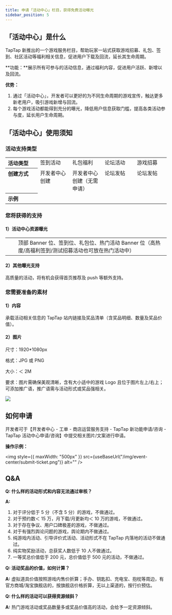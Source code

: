 ```yaml
---
title: 申请「活动中心」栏目，获得免费活动曝光
sidebar_position: 5
---
```



## 「活动中心」是什么

TapTap 新推出的一个游戏服务栏目，帮助玩家一站式获取游戏招募、礼包、签到、社区活动等福利相关信息，促进用户下载及回流，延长其生命周期。

**功能：**展示所有可参与的活动信息，通过福利内容，促进用户活跃、新增以及回流。

**优势：**

1. 通过「活动中心」，开发者可以更好的为不同生命周期的游戏宣传，触达更多新老用户，吸引游戏新增与回流。
2. 每个游戏活动都能得到充分的曝光，降低用户信息获取门槛，提高各类活动参与度，延长用户生命周期。

## 「活动中心」使用须知

### 活动支持类型

<table>
  <tbody align="left" valign="top">
    <tr>
      <th width="20%">活动类型</th>
      <td width="20%">签到活动</td>
      <td width="20%">礼包福利</td>
      <td width="20%">论坛活动</td>
      <td width="20%">游戏招募</td>
    </tr>
    <tr>
      <th>创建方式</th>
      <td>开发者中心创建</td>
      <td>开发者中心创建（无需申请）</td>
      <td>论坛发帖</td>
      <td>论坛发帖</td>
    </tr>
    <tr>
      <th>示例</th>
      <td>
        <img src={useBaseUrl("/img/event-center/type-check-in.jpeg")} alt="" />
      </td>
      <td>
        <img src={useBaseUrl("/img/event-center/type-gift-1.png")} alt="" />
        <img src={useBaseUrl("/img/event-center/type-gift-2.png")} alt="" />
      </td>
      <td>
        <img
          src={useBaseUrl("/img/event-center/type-discussion.jpeg")}
          alt=""
        />
      </td>
      <td>
        <img
          src={useBaseUrl("/img/event-center/type-recruitment.jpeg")}
          alt=""
        />
      </td>
    </tr>
  </tbody>
</table>

### 您将获得的支持

#### 1）活动中心资源曝光

<table>
  <tbody>
    <tr>
      <td>
        <img src={useBaseUrl("/img/event-center/banner-1.png")} alt="" />
      </td>
      <td>
        <img src={useBaseUrl("/img/event-center/banner-2.png")} alt="" />
      </td>
      <td>
        顶部 Banner 位、签到位、礼包位、热门活动 Banner
        位（高热度/高福利签到/测试招募活动也可放在热门活动中）
      </td>
    </tr>
  </tbody>
</table>

#### 2）其他曝光支持

高质量的活动，将有机会获得首页推荐及 push 等额外支持。

### 您需要准备的素材

#### 1）内容

承载活动相关信息的 TapTap 站内链接及奖品清单（含奖品明细、数量及奖品价值）。

#### 2）图片

尺寸：1920\*1080px

格式：JPG 或 PNG

大小：＜ 2M

要求：图片需确保美观清晰，含有大小适中的游戏 Logo 且位于图片左上/右上；可添加推广语，推广语需与活动形式或奖品强相关。

![](/img/event-center/picture-sample.jpeg)

## 如何申请

开发者可于【开发者中心 - 工单 - 商店运营服务支持 - TapTap 新功能申请/咨询 - TapTap 活动中心申请/咨询】中提交相关图片/文案进行申请。

**操作示例：**

<img
  style={{ maxWidth: "500px" }}
  src={useBaseUrl("/img/event-center/submit-ticket.png")}
  alt=""
/>

## Q&A

**Q: 什么样的活动形式和内容无法通过审核？**

**A:**

1. 对于评分低于 5 分（不含 5 分）的游戏，不做通过。
2. 对于预约数＜ 15 万，月下载/月更新均＜ 10 万的游戏，不做通过。
3. 对于存在争议、用户口碑极差的游戏，不做通过。
4. 对于有强烈舆论问题的游戏，舆论期内不做通过。
5. 纯游戏内活动、引导评价式活动、活动形式不在 TapTap 内落地的活动不做通过。
6. 纯实物奖励活动，总获奖人数低于 10 人不做通过。
7. 一等奖总价值低于 200 元，总价值低于 500 元的活动，不做通过。

**Q: 活动奖品的价值，如何计算？**

**A:** 虚拟道具价值按照游戏内售价折算；手办、钥匙扣、充电宝、抱枕等周边，有官方商城/淘宝旗舰店的，按旗舰店价格折算，无以上渠道的，按行价预估。

**Q: 什么样的活动可以获得资源倾斜？**

**A:** 热门游戏活动或奖品数量多或奖品价值高的活动，会给予一定资源倾斜。
